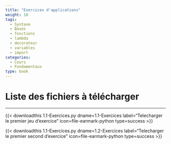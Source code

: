 ```yaml
---
title: "Exercices d'applications"
weight: 10
tags:
  - Syntaxe
  - Bases
  - fonctions
  - lambda
  - decorateur
  - variables
  - import
categories:
  - Cours
  - Fondamentaux
type: book
---
```


# Liste des fichiers à télécharger

---


{{< downloadthis 1.1-Exercices.py dname=1.1-Exercices label="Telecharger le premier jeu d'exercice" icon=file-earmark-python type=success >}}

{{< downloadthis 1.1-Exercices.py dname=1.2-Exercices label="Telecharger le premier second d'exercice" icon=file-earmark-python type=success >}}